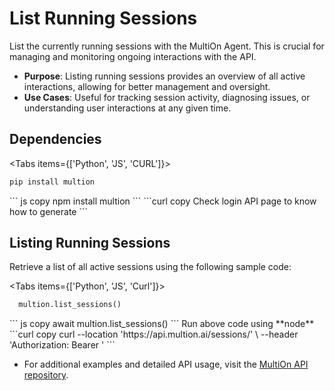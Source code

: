 # List Running Sessions

List the currently running sessions with the MultiOn Agent. This is crucial for managing and monitoring ongoing interactions with the API.

- **Purpose**: Listing running sessions provides an overview of all active interactions, allowing for better management and oversight.
- **Use Cases**: Useful for tracking session activity, diagnosing issues, or understanding user interactions at any given time.

## Dependencies

 
<Tabs items={['Python', 'JS', 'CURL']}>
  <Tab>
  ```python copy
  pip install multion
  ```
  </Tab>
  <Tab>
  ``` js copy 
  npm install multion
  ```
  </Tab>
  <Tab>
  ```curl copy
  Check login API page to know how to generate <AUTH_TOKEN>
  ```
  </Tab>
</Tabs>

## Listing Running Sessions

Retrieve a list of all active sessions using the following sample code:

 
<Tabs items={['Python', 'JS', 'Curl']}>
  <Tab>
  ```python copy
    multion.list_sessions()
  ```
  </Tab>
  <Tab>
  ``` js copy 
    await multion.list_sessions()
  ```
<Callout type="info" emoji="ℹ️">
 Run above code using **node**
</Callout>
  </Tab>
  <Tab>
  ```curl copy
curl --location 'https://api.multion.ai/sessions/' \
--header 'Authorization: Bearer <AUTH_TOKEN>'
  ```
  </Tab>
</Tabs>

- For additional examples and detailed API usage, visit the [MultiOn API repository](https://github.com/MULTI-ON/api).


